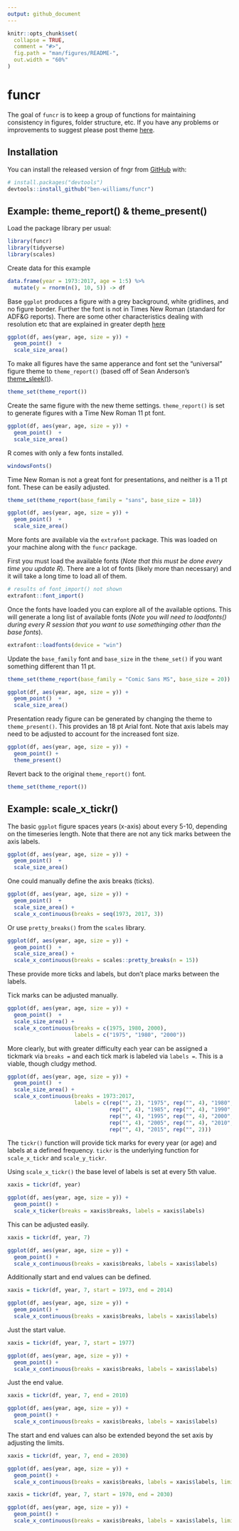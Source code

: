 ```yaml
---
output: github_document
---
```


<!-- README.md is generated from README.Rmd. Please edit that file -->

```r
knitr::opts_chunk$set(
  collapse = TRUE,
  comment = "#>",
  fig.path = "man/figures/README-",
  out.width = "60%"
)
```

# funcr

<!-- badges: start -->
<!-- badges: end -->

The goal of `funcr` is to keep a group of functions for maintaining consistency in figures, folder structure, etc.
If you have any problems or improvements to suggest please post theme [here](https://github.com/commfish/fngr/issues).

## Installation

You can install the released version of fngr from [GitHub](https://ben-williams) with:

``` r
# install.packages("devtools")
devtools::install_github("ben-williams/funcr")
```

## Example: theme_report() & theme_present()

Load the package library per usual:

```r
library(funcr)
library(tidyverse)
library(scales)
```

Create data for this example

```r
data.frame(year = 1973:2017, age = 1:5) %>%
  mutate(y = rnorm(n(), 10, 5)) -> df
```

Base `ggplot` produces a figure with a grey background, white gridlines, and no figure border. Further the font is not in Times New Roman (standard for ADF&G reports). There are some other characteristics dealing with resolution etc that are explained in greater depth [here](http://ben-williams.github.io/updated_ggplot_figures.html) 

```r
ggplot(df, aes(year, age, size = y)) + 
  geom_point()  + 
  scale_size_area()
```

To make all figures have the same apperance and font set the "universal" figure theme to `theme_report()` (based off of Sean Anderson's [theme_sleek()](https://github.com/seananderson/ggsidekick)).

```r
theme_set(theme_report())
```

Create the same figure with the new theme settings. `theme_report()` is set to generate figures with a Time New Roman 11 pt font. 

```r
ggplot(df, aes(year, age, size = y)) + 
  geom_point()  + 
  scale_size_area()
```

R comes with only a few fonts installed.

```r
windowsFonts()
```

Time New Roman is not a great font for presentations, and neither is a 11 pt font. 
These can be easily adjusted. 

```r
theme_set(theme_report(base_family = "sans", base_size = 18))

ggplot(df, aes(year, age, size = y)) + 
  geom_point()  + 
  scale_size_area()
```

More fonts are available via the `extrafont` package. 
This was loaded on your machine along with the `funcr` package.

First you must load the available fonts (*Note that this must be done every time you update R*). 
There are a lot of fonts (likely more than necessary) and it will take a long time to load all of them. 


```r
# results of font_import() not shown
extrafont::font_import()
```

Once the fonts have loaded you can explore all of the available options. 
This will generate a long list of available fonts (*Note you will need to loadfonts() during every R session that you want to use somethinging other than the base fonts*). 

```r
extrafont::loadfonts(device = "win")
```

Update the `base_family` font and `base_size` in the `theme_set()` if you want something different than 11 pt.
```r
theme_set(theme_report(base_family = "Comic Sans MS", base_size = 20))

ggplot(df, aes(year, age, size = y)) + 
  geom_point()  + 
  scale_size_area()
```

Presentation ready figure can be generated by changing the theme to `theme_present()`.
This provides an 18 pt Arial font. 
Note that axis labels may need to be adjusted to account for the increased font size. 

```r

ggplot(df, aes(year, age, size = y)) + 
  geom_point() +
  theme_present()
```


Revert back to the original `theme_report()` font.

```r
theme_set(theme_report())
```

## Example: scale_x_tickr()

The basic `ggplot` figure spaces years (x-axis) about every 5-10, depending on the timeseries length. 
Note that there are not any tick marks between the axis labels. 

```r
ggplot(df, aes(year, age, size = y)) + 
  geom_point()  + 
  scale_size_area()
```

One could manually define the axis breaks (ticks).

```r
ggplot(df, aes(year, age, size = y)) + 
  geom_point()  + 
  scale_size_area() + 
  scale_x_continuous(breaks = seq(1973, 2017, 3))
```

Or use `pretty_breaks()` from the `scales` library. 

```r
ggplot(df, aes(year, age, size = y)) + 
  geom_point()  + 
  scale_size_area() +
  scale_x_continuous(breaks = scales::pretty_breaks(n = 15))
```

These provide more ticks and labels, but don't place marks between the labels.

Tick marks can be adjusted manually. 

```r
ggplot(df, aes(year, age, size = y)) + 
  geom_point()  + 
  scale_size_area() +
  scale_x_continuous(breaks = c(1975, 1980, 2000),
                     labels = c("1975", "1980", "2000"))
```

More clearly, but with greater difficulty each year can be assigned a tickmark via `breaks =` and each tick mark is labeled via `labels =`. 
This is a viable, though cludgy method. 

```r
ggplot(df, aes(year, age, size = y)) + 
  geom_point()  + 
  scale_size_area() +
  scale_x_continuous(breaks = 1973:2017,
                     labels = c(rep("", 2), "1975", rep("", 4), "1980", 
                                rep("", 4), "1985", rep("", 4), "1990", 
                                rep("", 4), "1995", rep("", 4), "2000", 
                                rep("", 4), "2005", rep("", 4), "2010", 
                                rep("", 4), "2015", rep("", 2)))
```

The `tickr()` function will provide tick marks for every year (or age) and labels at a defined frequency. `tickr` is the underlying function for `scale_x_tickr` and `scale_y_tickr`.

Using `scale_x_tickr()` the base level of labels is set at every 5th value. 

```r
xaxis = tickr(df, year)

ggplot(df, aes(year, age, size = y)) + 
  geom_point() +
  scale_x_ticker(breaks = xaxis$breaks, labels = xaxis$labels) 
```

This can be adjusted easily.

```r
xaxis = tickr(df, year, 7)

ggplot(df, aes(year, age, size = y)) + 
  geom_point() +
  scale_x_continuous(breaks = xaxis$breaks, labels = xaxis$labels) 
```

Additionally start and end values can be defined.

```r
xaxis = tickr(df, year, 7, start = 1973, end = 2014)

ggplot(df, aes(year, age, size = y)) + 
  geom_point() +
  scale_x_continuous(breaks = xaxis$breaks, labels = xaxis$labels) 
```

Just the start value.

```r
xaxis = tickr(df, year, 7, start = 1977)

ggplot(df, aes(year, age, size = y)) + 
  geom_point() +
  scale_x_continuous(breaks = xaxis$breaks, labels = xaxis$labels) 
```

Just the end value.

```r
xaxis = tickr(df, year, 7, end = 2010)

ggplot(df, aes(year, age, size = y)) + 
  geom_point() +
  scale_x_continuous(breaks = xaxis$breaks, labels = xaxis$labels) 
```


The start and end values can also be extended beyond the set axis by adjusting the limits.

```r
xaxis = tickr(df, year, 7, end = 2030)

ggplot(df, aes(year, age, size = y)) + 
  geom_point() +
  scale_x_continuous(breaks = xaxis$breaks, labels = xaxis$labels, limits = c(1970, 2030)) 
```

```r
xaxis = tickr(df, year, 7, start = 1970, end = 2030)

ggplot(df, aes(year, age, size = y)) + 
  geom_point() +
  scale_x_continuous(breaks = xaxis$breaks, labels = xaxis$labels, limits = c(1970, 2030)) 
```

